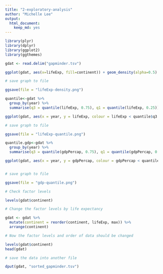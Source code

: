 ```yaml
---
title: "2-exploratory-analysis"
author: "Michelle Lee"
output:
  html_document:
    keep_md: yes
---
```




```r
library(plyr)
library(dplyr)
library(ggplot2)
library(ggthemes)

gdat <- read.delim("gapminder.tsv")

ggplot(gdat, aes(x=lifeExp, fill=continent)) + geom_density(alpha=0.5) + facet_wrap(~year) +  ggtitle("Density plot of life expectancy by year") + theme(legend.position="right", plot.title = element_text(size = 15, face="bold")) + xlab("Life Expectancy") + ylab("Density")

# save graph to file

ggsave(file = "lifeExp-density.png")

quantile<-gdat %>%
  group_by(year) %>%
  summarise(q3 = quantile(lifeExp, 0.75), q1 = quantile(lifeExp, 0.25))

ggplot(gdat, aes(x = year, y = lifeExp, colour = lifeExp < quantile$q3 & lifeExp > quantile$q1)) + geom_point(aes(group=year)) + facet_wrap(~ continent) + ggtitle("Life expectancy within 25-75% quantile over time") + theme(legend.position="top", plot.title = element_text(size = 15, face="bold")) + xlab("Year") + ylab("Life Expectancy") + scale_x_continuous(breaks=seq(from=1950, to=2007, by=25)) + scale_y_continuous(breaks=seq(30,80,by=20)) + scale_color_economist(name = "Within 25-75% quantile")

# save graph to file

ggsave(file = "lifeExp-quantile.png")

quantile.gdp<-gdat %>%
  group_by(year) %>%
  summarise(q3 = quantile(gdpPercap, 0.75), q1 = quantile(gdpPercap, 0.25))

ggplot(gdat, aes(x = year, y = gdpPercap, colour = gdpPercap < quantile.gdp$q3 & gdpPercap > quantile.gdp$q1)) + geom_point(aes(group=year)) + facet_wrap(~ continent) + ggtitle("GDP per capita and 25-75% quantile over time") + theme(legend.position="top", plot.title = element_text(size = 15, face="bold")) + xlab("Year") + ylab("GDP per capita") + scale_x_continuous(breaks=seq(from=1950, to=2007, by=25)) + scale_y_log10() + scale_color_discrete(name = "Within 25-75% quantile")


# save graph to file

ggsave(file = "gdp-quantile.png")

# Check factor levels

levels(gdat$continent)

# Change the factor levels by life expectancy

gdat <- gdat %>%
  mutate(continent = reorder(continent, lifeExp, max)) %>%
  arrange(continent)

# Now the factor levels and order of data should be changed

levels(gdat$continent) 
head(gdat)

# save the data into another file

dput(gdat, "sorted_gapminder.tsv")


```


